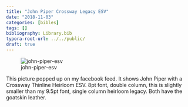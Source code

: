 ```yaml
---
title: "John Piper Crossway Legacy ESV"
date: "2018-11-03"
categories: [bibles]
tags: []
bibliography: Library.bib
typora-root-url: ../../public/
draft: true
---
```


![john-piper-esv](/john-piper-esv.jpg)

This picture popped up on my facebook feed. It shows John Piper with a Crossway Thinline Heirloom ESV. 8pt font, double column, this is slightly smaller than my 9.5pt font, single column heirloom legacy. Both have the goatskin leather.